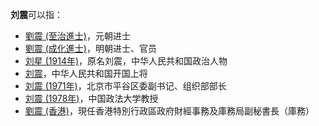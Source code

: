'''刘震'''可以指：
* [[劉震_(至治進士)|劉震 (至治進士)]]，元朝进士
* [[劉震_(成化進士)|劉震 (成化進士)]]，明朝进士、官员
* [[刘星_(1914年)|刘星 (1914年)]]，原名刘震，中华人民共和国政治人物
* [[刘震|刘震]]，中华人民共和国开国上将
* [[刘震_(1971年)|刘震 (1971年)]]，北京市平谷区委副书记、组织部部长
* [[刘震_(1978年)|刘震 (1978年)]]，中国政法大学教授
* [[劉震_(香港)|劉震 (香港)]]，現任香港特別行政區政府財經事務及庫務局副秘書長（庫務）
{{Disambiguation|Z|cat=二字刘姓人名消歧义}}